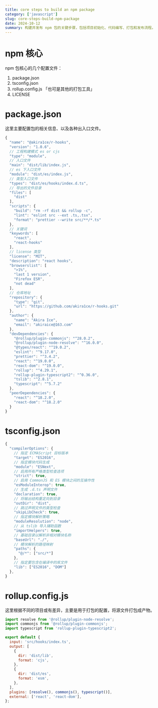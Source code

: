 ```yaml
---
title: core steps to build an npm package
category: ['javascript']
slug: core-steps-build-npm-package
date: 2024-10-12
summary: 构建并发布 npm 包的关键步骤，包括项目初始化、代码编写、打包和发布流程。
---
```



# npm 核心

npm 包核心的几个配置文件：

1. package.json
2. tsconfig.json
3. rollup.config.js 「也可是其他的打包工具」
4. LICENSE

# package.json

这里主要配置包的相关信息、以及各种出入口文件。

```js
{
  "name": "@akira1ce/r-hooks",
  "version": "1.0.6",
  // 工程构建模式 es or cjs
  "type": "module",
  // 入口文件
  "main": "dist/lib/index.js",
  // es 下入口文件
  "module": "dist/es/index.js",
  // 类型入口文件
  "types": "dist/es/hooks/index.d.ts",
  // 导出的文件目录
  "files": [
    "dist"
  ],
  "scripts": {
    "build": "rm -rf dist && rollup -c",
    "lint": "eslint src --ext .ts,.tsx",
    "format": "prettier --write src/**/*.ts"
  },
  // 关键词
  "keywords": [
    "react",
    "react-hooks"
  ],
  // license 类型
  "license": "MIT",
  "description": "react hooks",
  "browserslist": [
    ">1%",
    "last 1 version",
    "Firefox ESR",
    "not dead"
  ],
  // 仓库地址
  "repository": {
    "type": "git",
    "url": "https://github.com/akira1ce/r-hooks.git"
  },
  "author": {
    "name": "Akira Ice",
    "email": "akiraice@163.com"
  },
  "devDependencies": {
    "@rollup/plugin-commonjs": "^28.0.2",
    "@rollup/plugin-node-resolve": "^16.0.0",
    "@types/react": "^19.0.2",
    "eslint": "^9.17.0",
    "prettier": "^3.4.2",
    "react": "^19.0.0",
    "react-dom": "^19.0.0",
    "rollup": "^4.29.1",
    "rollup-plugin-typescript2": "^0.36.0",
    "tslib": "^2.8.1",
    "typescript": "^5.7.2"
  },
  "peerDependencies": {
    "react": "^18.2.0",
    "react-dom": "^18.2.0"
  }
}
```

# tsconfig.json

```js
{
  "compilerOptions": {
    // 指定 ECMAScript 目标版本
    "target": "ES2016",
    // 指定模块代码生成
    "module": "ESNext",
    // 启用所有严格类型检查选项
    "strict": true,
    // 启用 CommonJS 和 ES 模块之间的互操作性
    "esModuleInterop": true,
    // 生成 .d.ts 声明文件
    "declaration": true,
    // 将输出结构重定向到目录
    "outDir": "dist",
    // 跳过声明文件的类型检查
    "skipLibCheck": true,
    // 指定模块解析策略
    "moduleResolution": "node",
    // 从 tslib 导入辅助函数
    "importHelpers": true,
    // 基础目录以解析非相对模块名称
    "baseUrl": "./",
    // 模块解析的路径映射
    "paths": {
      "@/*": ["src/*"]
    },
    // 指定要包含在编译中的库文件
    "lib": ["ES2016", "DOM"]
  },
}
```

# rollup.config.js

这里根据不同的项目或有差异，主要是用于打包的配置，将源文件打包成产物。

```js
import resolve from '@rollup/plugin-node-resolve';
import commonjs from '@rollup/plugin-commonjs';
import typescript from 'rollup-plugin-typescript2';

export default {
  input: 'src/hooks/index.ts',
  output: [
    {
      dir: 'dist/lib',
      format: 'cjs',
    },
    {
      dir: 'dist/es',
      format: 'esm',
    },
  ],
  plugins: [resolve(), commonjs(), typescript()],
  external: ['react', 'react-dom'],
};
```